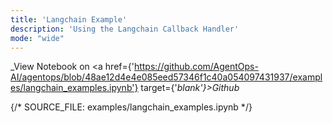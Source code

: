```yaml
---
title: 'Langchain Example'
description: 'Using the Langchain Callback Handler'
mode: "wide"
---
```

_View Notebook on <a href={'https://github.com/AgentOps-AI/agentops/blob/48ae12d4e4e085eed57346f1c40a054097431937/examples/langchain_examples.ipynb'} target={'_blank'}>Github</a>_

{/*  SOURCE_FILE: examples/langchain_examples.ipynb  */}